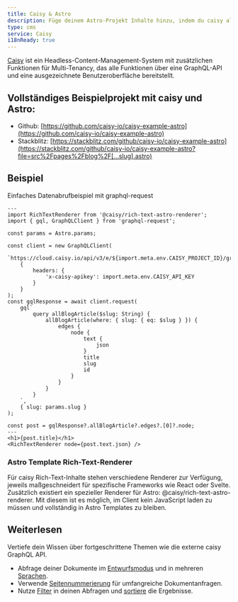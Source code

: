 ```yaml
---
title: Caisy & Astro
description: Füge deinem Astro-Projekt Inhalte hinzu, indem du caisy als CMS verwendest
type: cms
service: Caisy
i18nReady: true
---
```

[Caisy](https://caisy.io/) ist ein Headless-Content-Management-System mit zusätzlichen Funktionen für Multi-Tenancy, das alle Funktionen über eine GraphQL-API und eine ausgezeichnete Benutzeroberfläche bereitstellt.

## Vollständiges Beispielprojekt mit caisy und Astro:
*   Github: [https://github.com/caisy-io/caisy-example-astro](https://github.com/caisy-io/caisy-example-astro)
*   Stackblitz: [https://stackblitz.com/github/caisy-io/caisy-example-astro](https://stackblitz.com/github/caisy-io/caisy-example-astro?file=src%2Fpages%2Fblog%2F[...slug].astro)

## Beispiel
Einfaches Datenabrufbeispiel mit graphql-request

```astro title="src/pages/blog/[...slug].astro"
---
import RichTextRenderer from '@caisy/rich-text-astro-renderer';
import { gql, GraphQLClient } from 'graphql-request';

const params = Astro.params;

const client = new GraphQLClient(
	`https://cloud.caisy.io/api/v3/e/${import.meta.env.CAISY_PROJECT_ID}/graphql`,
	{
		headers: {
			'x-caisy-apikey': import.meta.env.CAISY_API_KEY
		}
	}
);
const gqlResponse = await client.request(
	gql`
		query allBlogArticle($slug: String) {
			allBlogArticle(where: { slug: { eq: $slug } }) {
				edges {
					node {
						text {
							json
						}
						title
						slug
						id
					}
				}
			}
		}
	`,
	{ slug: params.slug }
);

const post = gqlResponse?.allBlogArticle?.edges?.[0]?.node;
---
<h1>{post.title}</h1>
<RichTextRenderer node={post.text.json} />
```

### Astro Template Rich-Text-Renderer
Für caisy Rich-Text-Inhalte stehen verschiedene Renderer zur Verfügung, jeweils maßgeschneidert für spezifische Frameworks wie React oder Svelte. Zusätzlich existiert ein spezieller Renderer für Astro: @caisy/rich-text-astro-renderer. Mit diesem ist es möglich, im Client kein JavaScript laden zu müssen und vollständig in Astro Templates zu bleiben.

## Weiterlesen
Vertiefe dein Wissen über fortgeschrittene Themen wie die externe caisy GraphQL API. 
*  Abfrage deiner Dokumente im [Entwurfsmodus](https://caisy.io/developer/docs/external-api/localization-and-preview#preview-mode-15) und in mehreren [Sprachen](https://caisy.io/developer/docs/external-api/localization-and-preview#localization-in-a-graphql-query-8).
*  Verwende [Seitennummerierung](https://caisy.io/developer/docs/external-api/queries-pagination) für umfangreiche Dokumentanfragen.
*  Nutze [Filter](https://caisy.io/developer/docs/external-api/external-filter-and-sorting) in deinen Abfragen und [sortiere](https://caisy.io/developer/docs/external-api/external-filter-and-sorting#sorting-8) die Ergebnisse.
